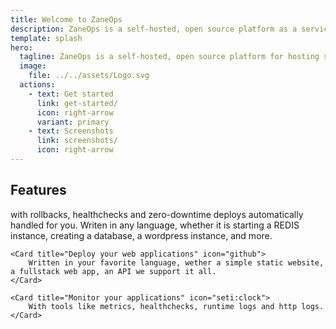 ```yaml
---
title: Welcome to ZaneOps
description: ZaneOps is a self-hosted, open source platform as a service for hosting static sites, web apps, databases, CRONS, Workers using docker swarm as the engine.
template: splash
hero:
  tagline: ZaneOps is a self-hosted, open source platform for hosting static sites, web apps, databases, CRONS, Workers using docker swarm as the engine.
  image:
    file: ../../assets/Logo.svg
  actions:
    - text: Get started
      link: get-started/
      icon: right-arrow
      variant: primary
    - text: Screenshots
      link: screenshots/
      icon: right-arrow
---
```



## Features

<CardGrid stagger>
	<Card title="Based on docker swarm" icon="seti:docker">
		with rollbacks, healthchecks and zero-downtime deploys automatically handled for you. 
	</Card>
	<Card title="Deploy services" icon="rocket">
		Writen in any language, whether it is starting a REDIS instance, creating a database, a wordpress instance, and more.
	</Card>

	<Card title="Deploy your web applications" icon="github">
		Written in your favorite language, wether a simple static website, a fullstack web app, an API we support it all.
	</Card>

	<Card title="Monitor your applications" icon="seti:clock">
		With tools like metrics, healthchecks, runtime logs and http logs.
	</Card>
</CardGrid>
